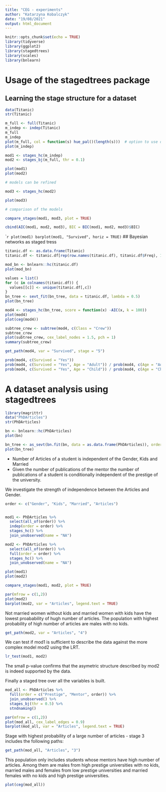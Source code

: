 ```yaml
---
title: "CEG - experiments"
author: "Katarzyna Kobalczyk"
date: "19/08/2021"
output: html_document
---
```


```r
knitr::opts_chunk$set(echo = TRUE)
library(tidyverse)
library(ggplot2)
library(stagedtrees)
library(scales)
library(bnlearn)
```

# Usage of the stagedtrees package

## Learning the stage structure for a dataset

```r
data(Titanic)
str(Titanic)
```

```r
m_full <- full(Titanic)
m_indep <- indep(Titanic)
m_full
m_indep
plot(m_full, col = function(s) hue_pal()(length(s)))  # option to use different colour palettes
plot(m_indep)
```

```r
mod1 <- stages_hc(m_indep)
mod2 <- stages_bj(m_full, thr = 0.1)

plot(mod1)
plot(mod2)
```

```r
# models can be refined

mod3 <- stages_hc(mod2)

plot(mod3)
```
```r
# comparison of the models

compare_stages(mod1, mod3, plot = TRUE)

cbind(AIC(mod1, mod2, mod3), BIC = BIC(mod1, mod2, mod3)$BIC)
```

````r
plot(mod1)
barplot(mod1, "Survived", horiz = TRUE)
```
## Bayesian networks as staged tress

```r
titanic.df <- as.data.frame(Titanic)
titanic.df <- titanic.df[rep(row.names(titanic.df), titanic.df$Freq), 1:4]

mod_bn <- bnlearn::hc(titanic.df)
plot(mod_bn)

values = list()
for (c in colnames(titanic.df)) {
  values[[c]] <- unique(titanic.df[,c])
}
bn_tree <- sevt_fit(bn_tree, data = titanic.df, lambda = 0.5)
plot(bn_tree)
```

```r
mod4 <- stages_hc(bn_tree, score = function(x) -AIC(x, k = 100))
plot(mod4)
plot(ceg(mod4))
```
```r
subtree_crew <- subtree(mod4, c(Class = "Crew"))
subtree_crew
plot(subtree_crew, cex_label_nodes = 1.5, pch = 1)
summary(subtree_crew)
```
```r
get_path(mod4, var = "Survived", stage = "5")
```

```r
prob(mod4, c(Survived = "Yes"))
prob(mod4, c(Survived = "Yes", Age = "Adult")) / prob(mod4, c(Age = "Adult"))
prob(mod4, c(Survived = "Yes", Age = "Child")) / prob(mod4, c(Age = "Child"))
```

# A dataset analysis using stagedtrees

```r
library(magrittr)
data("PhDArticles")
str(PhDArticles)
```

```r
bn <- bnlearn::hc(PhDArticles)
plot(bn)

bn_tree <- as_sevt(bn.fit(bn, data = as.data.frame(PhDArticles)), order  = c("Gender", "Kids", "Married", "Articles"))
plot(bn_tree)
```
- Number of Articles of a student is independent of the Gender, Kids and Married
- Given the number of publications of the mentor the number of publications of a student is conditionally independent of the prestige of the university.

We investigate the strength of independence between the Articles and Gender.

```r
order <- c("Gender", "Kids", "Married", "Articles")


mod1 <- PhDArticles %>%
  select(all_of(order)) %>%
  indep(order = order) %>%
  stages_hc() %>%
  join_unobserved(name = "NA")

mod2 <- PhDArticles %>%
  select(all_of(order)) %>%
  full(order = order) %>%
  stages_hc() %>%
  join_unobserved(name = "NA")

plot(mod1)
plot(mod2)
```

```r
compare_stages(mod1, mod2, plot = TRUE)
```

```r
par(mfrow = c(1,2))
plot(mod2)
barplot(mod2, var = "Articles", legend.text = TRUE)
```
Not married women without kids and married women with kids have the lowest proabability of hugh number of articles.
The population with highest probability of high number of articles are males with no kids.

```r
get_path(mod2, var = "Articles", "4")
```

We can test if mod1 is sufficient to describe the data against the more complex model mod2 using the LRT.
```r
lr_test(mod1, mod2)
```

The small p-value confirms that the asymetric structure described by mod2 is indeed supported by the data.

Finally a staged tree over all the variables is built.
```r
mod_all <- PhDArticles %>%
  full(order = c("Prestige", "Mentor", order)) %>%
  join_unobserved() %>%
  stages_bj(thr = 0.5) %>%
  stndnaming()

par(mfrow = c(1,2))
plot(mod_all, cex_label_edges = 0.9)
barplot(mod_all, var = "Articles", legend.text = TRUE)
```

Stage with highest probability of a large number of articles - stage 3 includes the following paths:

```r
get_path(mod_all, "Articles", "3")
```
This population only includes students whose mentors have high number of articles. Among them are males from high prestige universities with no kids,
married males and females from low prestige universities and married females with no kids and high prestige universities.

```r
plot(ceg(mod_all))
```


